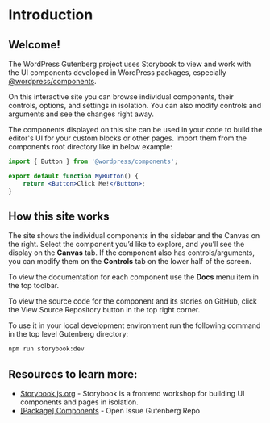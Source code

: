 
<Meta title="Docs/Introduction" name="page"/>

# Introduction

## Welcome!

The WordPress Gutenberg project uses Storybook to view and work with the UI components developed in WordPress packages, especially [@wordpress/components](https://github.com/WordPress/gutenberg/tree/trunk/packages/components).

On this interactive site you can browse individual components, their controls, options, and settings in isolation. You can also modify controls and arguments and see the changes right away.

The components displayed on this site can be used in your code to build the editor's UI for your custom blocks or other pages.
Import them from the components root directory like in below example:

```jsx
import { Button } from '@wordpress/components';

export default function MyButton() {
	return <Button>Click Me!</Button>;
}
```

## How this site works

The site shows the individual components in the sidebar and the Canvas on the right. Select the component you’d like to explore, and you’ll see the display on the **Canvas** tab. If the component also has controls/arguments, you can modify them on the **Controls** tab on the lower half of the screen.

To view the documentation for each component use the **Docs** menu item in the top toolbar.

To view the source code for the component and its stories on GitHub, click the <InlineIcon icon="repository" /> View Source Repository button in the top right corner.

To use it in your local development environment run the following command in the top level Gutenberg directory:

```bash
npm run storybook:dev
```

## Resources to learn more:

-   [Storybook.js.org](https://storybook.js.org/) - Storybook is a frontend workshop for building UI components and pages in isolation.
-   [[Package] Components](https://github.com/WordPress/gutenberg/issues?q=is%3Aopen+is%3Aissue+label%3A%22%5BPackage%5D+Components%22) - Open Issue Gutenberg Repo
